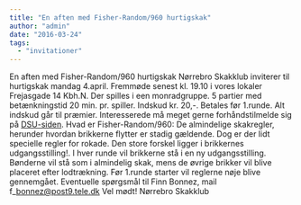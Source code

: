 ```yaml
---
title: "En aften med Fisher-Random/960 hurtigskak"
author: "admin"
date: "2016-03-24"
tags: 
  - "invitationer"
---
```


En aften med Fisher-Random/960 hurtigskak Nørrebro Skakklub inviterer til hurtigskak mandag 4.april. Fremmøde senest kl. 19.10 i vores lokaler Frejasgade 14 Kbh.N. Der spilles i een monradgruppe. 5 partier med betænkningstid 20 min. pr. spiller. Indskud kr. 20,-. Betales før 1.runde. Alt indskud går til præmier. Interesserede må meget gerne forhåndstilmelde sig på [DSU-siden](https://turnering.skak.dk/TournamentActive/Details?tourId=23417). Hvad er Fisher-Random/960: De almindelige skakregler, herunder hvordan brikkerne flytter er stadig gældende. Dog er der lidt specielle regler for rokade. Den store forskel ligger i brikkernes udgangsstilling!. I hver runde vil brikkerne stå i en ny udgangsstilling. Bønderne vil stå som i almindelig skak, mens de øvrige brikker vil blive placeret efter lodtrækning. Før 1.runde starter vil reglerne nøje blive gennemgået. Eventuelle spørgsmål til Finn Bonnez, mail f\_bonnez@post9.tele.dk Vel mødt! Nørrebro Skakklub

